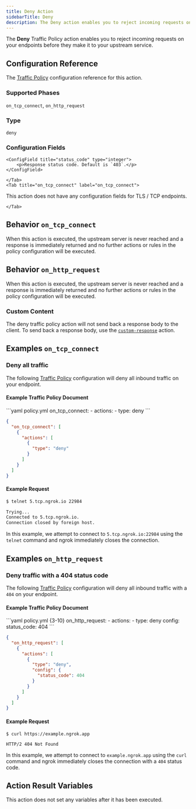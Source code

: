 ```yaml
---
title: Deny Action
sidebarTitle: Deny
description: The Deny action enables you to reject incoming requests on your endpoints before they make it to your upstream service.
---
```




The **Deny** Traffic Policy action enables you to reject incoming requests on
your endpoints before they make it to your upstream service.

## Configuration Reference

The [Traffic Policy](/traffic-policy/) configuration
reference for this action.

### Supported Phases

`on_tcp_connect`, `on_http_request`

### Type

`deny`

### Configuration Fields

<Tabs>
	<Tab title="on_http_request" label="on_http_request">
		
	<ConfigField title="status_code" type="integer">
		<p>Response status code. Default is `403`.</p>
	</ConfigField>

	</Tab>
	<Tab title="on_tcp_connect" label="on_tcp_connect">
  
  This action does not have any configuration fields for TLS / TCP endpoints.

	</Tab>
</Tabs>


## Behavior `on_tcp_connect`

When this action is executed, the upstream server is never reached and a
response is immediately returned and no further actions or rules in the policy
configuration will be executed.


## Behavior `on_http_request`

When this action is executed, the upstream server is never reached and a
response is immediately returned and no further actions or rules in the policy
configuration will be executed.

### Custom Content

The deny traffic policy action will not send back a response body to the client.
To send back a response body, use the [`custom-response`](/docs/traffic-policy/actions/custom-response)
action.

## Examples `on_tcp_connect`

### Deny all traffic

The following [Traffic Policy](/docs/traffic-policy/)
configuration will deny all inbound traffic on your endpoint.

#### Example Traffic Policy Document

<CodeGroup>
```yaml policy.yml
on_tcp_connect:
  - actions:
      - type: deny
```

```json policy.json
{
  "on_tcp_connect": [
    {
      "actions": [
        {
          "type": "deny"
        }
      ]
    }
  ]
}
```
</CodeGroup>

#### Example Request

```bash
$ telnet 5.tcp.ngrok.io 22984

Trying...
Connected to 5.tcp.ngrok.io.
Connection closed by foreign host.
```

In this example, we attempt to connect to `5.tcp.ngrok.io:22984` using the
`telnet` command and ngrok immediately closes the connection.


## Examples `on_http_request`

### Deny traffic with a 404 status code

The following [Traffic Policy](/docs/traffic-policy/)
configuration will deny all inbound traffic with a `404` on your endpoint.

#### Example Traffic Policy Document

<CodeGroup>
```yaml policy.yml {3-10}
on_http_request:
  - actions:
      - type: deny
        config:
          status_code: 404
```

```json policy.json {5-10}
{
  "on_http_request": [
    {
      "actions": [
        {
          "type": "deny",
          "config": {
            "status_code": 404
          }
        }
      ]
    }
  ]
}
```
</CodeGroup>

#### Example Request

```curl
$ curl https://example.ngrok.app
```

```http
HTTP/2 404 Not Found
```

In this example, we attempt to connect to `example.ngrok.app` using the
`curl` command and ngrok immediately closes the connection with a `404` status
code.

## Action Result Variables

<ActionVariablesDescription />

This action does not set any variables after it has been executed.
